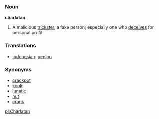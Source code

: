 === Noun ===

'''charlatan'''

# A malicious [[trickster]], a fake person; especially one who [[deceives]] for personal profit


=== Translations ===
*[[Indonesian]]: [[tipu|penipu]]


=== Synonyms ===
*[[crackpot]]
*[[kook]]
*[[lunatic]]
*[[nut]]
*[[crank]]

[[pl:Charlatan]]